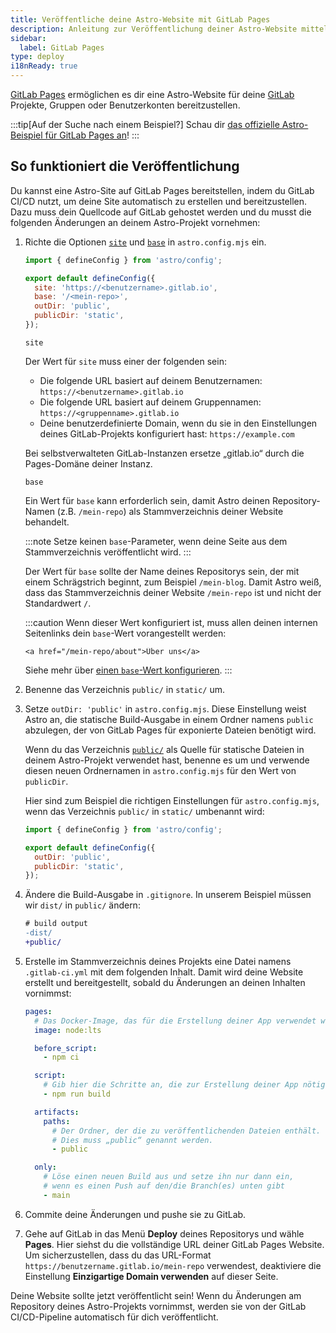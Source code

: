 ```yaml
---
title: Veröffentliche deine Astro-Website mit GitLab Pages
description: Anleitung zur Veröffentlichung deiner Astro-Website mittels GitLab Pages.
sidebar:
  label: GitLab Pages
type: deploy
i18nReady: true
---
```



[GitLab Pages](https://docs.gitlab.com/ee/user/project/pages/) ermöglichen es dir eine Astro-Website für deine [GitLab](https://about.gitlab.com/) Projekte, Gruppen oder Benutzerkonten bereitzustellen.

:::tip[Auf der Suche nach einem Beispiel?]
Schau dir [das offizielle Astro-Beispiel für GitLab Pages an](https://gitlab.com/pages/astro)!
:::

## So funktioniert die Veröffentlichung

Du kannst eine Astro-Site auf GitLab Pages bereitstellen, indem du GitLab CI/CD nutzt, um deine Site automatisch zu erstellen und bereitzustellen. Dazu muss dein Quellcode auf GitLab gehostet werden und du musst die folgenden Änderungen an deinem Astro-Projekt vornehmen:

<Steps>

1. Richte die Optionen [`site`](/de/reference/configuration-reference/#site) und [`base`](/de/reference/configuration-reference/#base) in `astro.config.mjs` ein.

    ```js title="astro.config.mjs" ins={4-5}
    import { defineConfig } from 'astro/config';

    export default defineConfig({
      site: 'https://<benutzername>.gitlab.io',
      base: '/<mein-repo>',
      outDir: 'public',
      publicDir: 'static',
    });
    ```

    `site`

    Der Wert für `site` muss einer der folgenden sein:

    - Die folgende URL basiert auf deinem Benutzernamen: `https://<benutzername>.gitlab.io`
    - Die folgende URL basiert auf deinem Gruppennamen: `https://<gruppenname>.gitlab.io`
    - Deine benutzerdefinierte Domain, wenn du sie in den Einstellungen deines GitLab-Projekts konfiguriert hast: `https://example.com`

    Bei selbstverwalteten GitLab-Instanzen ersetze „gitlab.io“ durch die Pages-Domäne deiner Instanz.

    `base`

    Ein Wert für `base` kann erforderlich sein, damit Astro deinen Repository-Namen (z.B. `/mein-repo`) als Stammverzeichnis deiner Website behandelt.

    :::note
      Setze keinen `base`-Parameter, wenn deine Seite aus dem Stammverzeichnis veröffentlicht wird.
    :::

    Der Wert für `base` sollte der Name deines Repositorys sein, der mit einem Schrägstrich beginnt, zum Beispiel `/mein-blog`. Damit Astro weiß, dass das Stammverzeichnis deiner Website `/mein-repo` ist und nicht der Standardwert `/`.

    :::caution
      Wenn dieser Wert konfiguriert ist, muss allen deinen internen Seitenlinks dein `base`-Wert vorangestellt werden:

      ```astro ins="/mein-repo"
      <a href="/mein-repo/about">Über uns</a>
      ```

    Siehe mehr über [einen `base`-Wert konfigurieren](/de/reference/configuration-reference/#base).
    :::

2. Benenne das Verzeichnis `public/` in `static/` um.

3. Setze `outDir: 'public'` in `astro.config.mjs`. Diese Einstellung weist Astro an, die statische Build-Ausgabe in einem Ordner namens `public` abzulegen, der von GitLab Pages für exponierte Dateien benötigt wird.

   Wenn du das Verzeichnis [`public/`](/de/basics/project-structure/#public) als Quelle für statische Dateien in deinem Astro-Projekt verwendet hast, benenne es um und verwende diesen neuen Ordnernamen in `astro.config.mjs` für den Wert von `publicDir`.

   Hier sind zum Beispiel die richtigen Einstellungen für `astro.config.mjs`, wenn das Verzeichnis `public/` in `static/` umbenannt wird:

   ```js title="astro.config.mjs" ins={4-5}
   import { defineConfig } from 'astro/config';
   
   export default defineConfig({
     outDir: 'public',
     publicDir: 'static',
   });
   ```

4. Ändere die Build-Ausgabe in `.gitignore`. In unserem Beispiel müssen wir `dist/` in `public/` ändern:

    ```diff  title=".gitignore"
    # build output
    -dist/
    +public/
    ```

5. Erstelle im Stammverzeichnis deines Projekts eine Datei namens `.gitlab-ci.yml` mit dem folgenden Inhalt. Damit wird deine Website erstellt und bereitgestellt, sobald du Änderungen an deinen Inhalten vornimmst:

   ```yaml title=".gitlab-ci.yml"
   pages:
     # Das Docker-Image, das für die Erstellung deiner App verwendet wird
     image: node:lts

     before_script:
       - npm ci

     script:
       # Gib hier die Schritte an, die zur Erstellung deiner App nötig sind
       - npm run build

     artifacts:
       paths:
         # Der Ordner, der die zu veröffentlichenden Dateien enthält.
         # Dies muss „public“ genannt werden.
         - public

     only:
       # Löse einen neuen Build aus und setze ihn nur dann ein,
       # wenn es einen Push auf den/die Branch(es) unten gibt
       - main
   ```

6. Commite deine Änderungen und pushe sie zu GitLab.

7. Gehe auf GitLab in das Menü **Deploy** deines Repositorys und wähle **Pages**. Hier siehst du die vollständige URL deiner GitLab Pages Website. Um sicherzustellen, dass du das URL-Format `https://benutzername.gitlab.io/mein-repo` verwendest, deaktiviere die Einstellung **Einzigartige Domain verwenden** auf dieser Seite.

</Steps>

Deine Website sollte jetzt veröffentlicht sein! Wenn du Änderungen am Repository deines Astro-Projekts vornimmst, werden sie von der GitLab CI/CD-Pipeline automatisch für dich veröffentlicht.